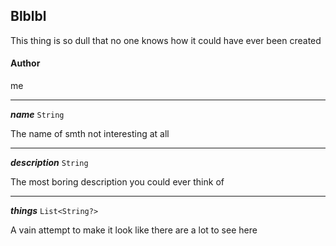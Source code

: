 


## Blblbl



This thing is so dull that no one knows how it could have ever been created



#### Author



me



---

***name*** `String`

The name of smth not interesting at all



---

***description*** `String`

The most boring description you could ever think of



---

***things*** `List<String?>`

A vain attempt to make it look like there are a lot to see here


